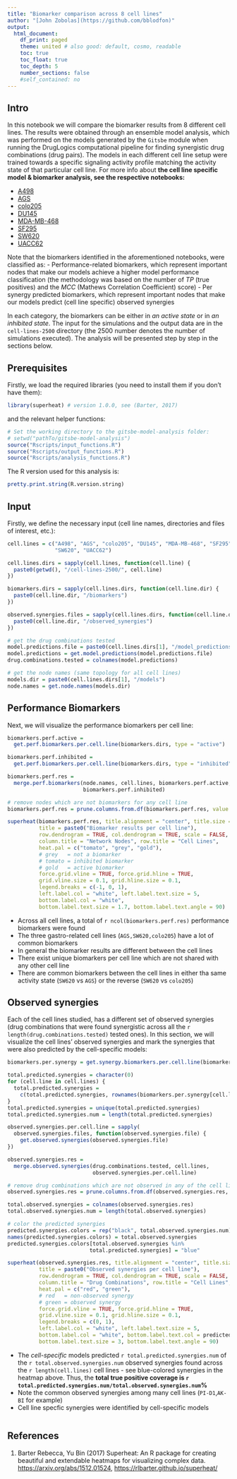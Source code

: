 ```yaml
---
title: "Biomarker comparison across 8 cell lines"
author: "[John Zobolas](https://github.com/bblodfon)"
output:
  html_document:
    df_print: paged
    theme: united # also good: default, cosmo, readable
    toc: true
    toc_float: true
    toc_depth: 5
    number_sections: false
    #self_contained: no
---
```


## Intro

In this notebook we will compare the biomarker results from 8 different cell 
lines. The results were obtained through an ensemble model analysis, which was
performed on the models generated by the `Gitsbe` module when running the 
DrugLogics computational pipeline for finding synergistic drug combinations 
(drug pairs). The models in each different cell line setup were trained towards 
a specific signaling activity profile matching the activity state of that 
particular cell line. For more info about **the cell line specific model & 
biomarker analysis, see the respective notebooks:**

- [A498](https://bblodfon.github.io/gitsbe-model-analysis/A498_model_analysis.html)
- [AGS](https://bblodfon.github.io/gitsbe-model-analysis/AGS_model_analysis.html)
- [colo205](https://bblodfon.github.io/gitsbe-model-analysis/colo205_model_analysis.html)
- [DU145](https://bblodfon.github.io/gitsbe-model-analysis/DU145_model_analysis.html)
- [MDA-MB-468](https://bblodfon.github.io/gitsbe-model-analysis/MDA-MB-468_model_analysis.html)
- [SF295](https://bblodfon.github.io/gitsbe-model-analysis/SF295_model_analysis.html)
- [SW620](https://bblodfon.github.io/gitsbe-model-analysis/SW620_model_analysis.html)
- [UACC62](https://bblodfon.github.io/gitsbe-model-analysis/UACC62_model_analysis.html)

Note that the biomarkers identified in the aforementioned notebooks, were 
classified as:
- Performance-related biomarkers, which represent important nodes that make our 
models achieve a higher model performance classification (the methodology was 
based on the number of $TP$ (true positives) and the $MCC$ (Mathews Correlation 
Coefficient) score)
- Per synergy predicted biomarkers, which represent important nodes that make 
our models predict (cell line specific) observed synergies

In each category, the biomarkers can be either in *an active state* or in *an
inhibited state*. The input for the simulations and the output data are in the 
`cell-lines-2500` directory (the 2500 number denotes the number of simulations 
executed). The analysis will be presented step by step in the sections below.

## Prerequisites

Firstly, we load the required libraries (you need to install them if you don't
have them):
```r
library(superheat) # version 1.0.0, see (Barter, 2017)
```
and the relevant helper functions:
```r
# Set the working directory to the gitsbe-model-analysis folder: 
# setwd("pathTo/gitsbe-model-analysis")
source("Rscripts/input_functions.R")
source("Rscripts/output_functions.R")
source("Rscripts/analysis_functions.R")
```

The R version used for this analysis is: 
```r
pretty.print.string(R.version.string)
```

## Input

Firstly, we define the necessary input (cell line names, directories and files 
of interest, etc.):
```r
cell.lines = c("A498", "AGS", "colo205", "DU145", "MDA-MB-468", "SF295", 
               "SW620", "UACC62")

cell.lines.dirs = sapply(cell.lines, function(cell.line) {
  paste0(getwd(), "/cell-lines-2500/", cell.line)
})

biomarkers.dirs = sapply(cell.lines.dirs, function(cell.line.dir) {
  paste0(cell.line.dir, "/biomarkers")
})

observed.synergies.files = sapply(cell.lines.dirs, function(cell.line.dir) {
  paste0(cell.line.dir, "/observed_synergies")
})

# get the drug combinations tested
model.predictions.file = paste0(cell.lines.dirs[1], "/model_predictions")
model.predictions = get.model.predictions(model.predictions.file)
drug.combinations.tested = colnames(model.predictions)

# get the node names (same topology for all cell lines)
models.dir = paste0(cell.lines.dirs[1], "/models")
node.names = get.node.names(models.dir)
```

## Performance Biomarkers

Next, we will visualize the performance biomarkers per cell line:
```r
biomarkers.perf.active = 
  get.perf.biomarkers.per.cell.line(biomarkers.dirs, type = "active")

biomarkers.perf.inhibited =
  get.perf.biomarkers.per.cell.line(biomarkers.dirs, type = "inhibited")

biomarkers.perf.res = 
  merge.perf.biomarkers(node.names, cell.lines, biomarkers.perf.active, 
                        biomarkers.perf.inhibited)

# remove nodes which are not biomarkers for any cell line
biomarkers.perf.res = prune.columns.from.df(biomarkers.perf.res, value = 0)

superheat(biomarkers.perf.res, title.alignment = "center", title.size = 7,
          title = paste0("Biomarker results per cell line"),
          row.dendrogram = TRUE, col.dendrogram = TRUE, scale = FALSE,
          column.title = "Network Nodes", row.title = "Cell Lines",
          heat.pal = c("tomato", "grey", "gold"),
          # grey   = not a biomarker
          # tomato = inhibited biomarker
          # gold   = active biomarker
          force.grid.vline = TRUE, force.grid.hline = TRUE,
          grid.vline.size = 0.1, grid.hline.size = 0.1, 
          legend.breaks = c(-1, 0, 1),
          left.label.col = "white", left.label.text.size = 5,
          bottom.label.col = "white",
          bottom.label.text.size = 1.7, bottom.label.text.angle = 90)
```

- Across all cell lines, a total of `r ncol(biomarkers.perf.res)` performance 
biomarkers were found
- The three gastro-related cell lines (`AGS,SW620,colo205`) have a lot of common
biomarkers
- In general the biomarker results are different between the cell lines
- There exist unique biomarkers per cell line which are not shared with any 
other cell line 
- There are common biomarkers between the cell lines in either tha same activity 
state (`SW620` vs `AGS`) or the reverse (`SW620` vs `colo205`)

## Observed synergies

Each of the cell lines studied, has a different set of observed synergies (drug 
combinations that were found synergistic across all the 
`r length(drug.combinations.tested)` tested ones). In this section, we will 
visualize the cell lines' observed synergies and mark the synergies that were 
also predicted by the cell-specific models:
```r
biomarkers.per.synergy = get.synergy.biomarkers.per.cell.line(biomarkers.dirs)

total.predicted.synergies = character(0)
for (cell.line in cell.lines) {
  total.predicted.synergies = 
    c(total.predicted.synergies, rownames(biomarkers.per.synergy[cell.line][[1]]))
}
total.predicted.synergies = unique(total.predicted.synergies)
total.predicted.synergies.num = length(total.predicted.synergies)
```

```r
observed.synergies.per.cell.line = sapply(
  observed.synergies.files, function(observed.synergies.file) {
    get.observed.synergies(observed.synergies.file)
})

observed.synergies.res = 
  merge.observed.synergies(drug.combinations.tested, cell.lines, 
                           observed.synergies.per.cell.line)

# remove drug combinations which are not observed in any of the cell lines
observed.synergies.res = prune.columns.from.df(observed.synergies.res, value = 0)

total.observed.synergies = colnames(observed.synergies.res)
total.observed.synergies.num = length(total.observed.synergies)
```

```r
# color the predicted synergies
predicted.synergies.colors = rep("black", total.observed.synergies.num)
names(predicted.synergies.colors) = total.observed.synergies
predicted.synergies.colors[total.observed.synergies %in% 
                          total.predicted.synergies] = "blue"

superheat(observed.synergies.res, title.alignment = "center", title.size = 7,
          title = paste0("Observed synergies per cell line"),
          row.dendrogram = TRUE, col.dendrogram = TRUE, scale = FALSE,
          column.title = "Drug Combinations", row.title = "Cell Lines",
          heat.pal = c("red", "green"),
          # red   = non-observed synergy
          # green = observed synergy
          force.grid.vline = TRUE, force.grid.hline = TRUE,
          grid.vline.size = 0.1, grid.hline.size = 0.1,
          legend.breaks = c(0, 1),
          left.label.col = "white", left.label.text.size = 5,
          bottom.label.col = "white", bottom.label.text.col = predicted.synergies.colors,
          bottom.label.text.size = 3, bottom.label.text.angle = 90)
```

- The *cell-specific* models predicted `r total.predicted.synergies.num` of the
`r total.observed.synergies.num` observed synergies found across the 
`r length(cell.lines)` cell lines - see blue-colored synergies in the heatmap 
above. Thus, the **total true positive coverage is 
`r total.predicted.synergies.num/total.observed.synergies.num`%**
- Note the common observed synergies among many cell lines (`PI-D1`,`AK-BI` 
for example)
- Cell line specfic synergies were identified by cell-specific models

```r


```



## References

1. Barter Rebecca, Yu Bin (2017) Superheat: An R package for creating beautiful and extendable heatmaps for visualizing complex data. [https://arxiv.org/abs/1512.01524](https://arxiv.org/abs/1512.01524), [https://rlbarter.github.io/superheat/](https://rlbarter.github.io/superheat/)
